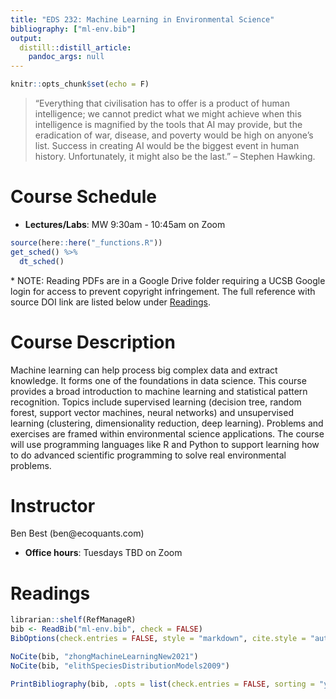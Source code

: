 ```yaml
---
title: "EDS 232: Machine Learning in Environmental Science"
bibliography: ["ml-env.bib"]
output:
  distill::distill_article:
    pandoc_args: null
---
```


```r
knitr::opts_chunk$set(echo = F)
```

> “Everything that civilisation has to offer is a product of human intelligence; we cannot predict what we might achieve when this intelligence is magnified by the tools that AI may provide, but the eradication of war, disease, and poverty would be high on anyone’s list. Success in creating AI would be the biggest event in human history. Unfortunately, it might also be the last.”
-- Stephen Hawking.

# Course Schedule

- **Lectures/Labs**: MW 9:30am - 10:45am on Zoom

```r
source(here::here("_functions.R"))
get_sched() %>% 
  dt_sched()
```
\* NOTE: Reading PDFs are in a Google Drive folder requiring a UCSB Google login for access to prevent copyright infringement. The full reference with source DOI link are listed below under [Readings](#readings).

# Course Description

Machine learning can help process big complex data and extract knowledge. It forms one of the foundations in data science. This course provides a broad introduction to machine learning and statistical pattern recognition. Topics include supervised learning (decision tree, random forest, support vector machines, neural networks) and unsupervised learning (clustering, dimensionality reduction, deep learning). Problems and exercises are framed within environmental science applications. The course will use programming languages like R and Python to support learning how to do advanced scientific programming to solve real environmental problems.

# Instructor

Ben Best (ben\@ecoquants.com)

- **Office hours**: Tuesdays TBD on Zoom

# Readings

```r
librarian::shelf(RefManageR)
bib <- ReadBib("ml-env.bib", check = FALSE)
BibOptions(check.entries = FALSE, style = "markdown", cite.style = "authoryear", bib.style = "authoryear")

NoCite(bib, "zhongMachineLearningNew2021")
NoCite(bib, "elithSpeciesDistributionModels2009")

PrintBibliography(bib, .opts = list(check.entries = FALSE, sorting = "ynt"))
```


